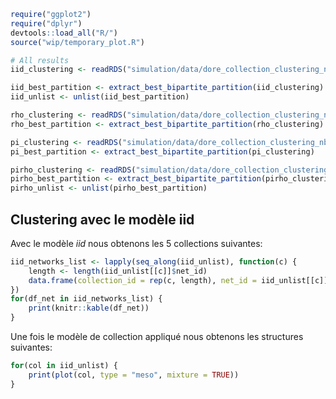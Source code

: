

```r
require("ggplot2")
require("dplyr")
devtools::load_all("R/")
source("wip/temporary_plot.R")
```

```r
# All results
iid_clustering <- readRDS("simulation/data/dore_collection_clustering_nb_run1_iid_123networks_24-05-23-21:40:42.Rds")

iid_best_partition <- extract_best_bipartite_partition(iid_clustering)
iid_unlist <- unlist(iid_best_partition)

rho_clustering <- readRDS("simulation/data/dore_collection_clustering_nb_run1_rho_123networks_25-05-23-13:58:30.Rds")
rho_best_partition <- extract_best_bipartite_partition(rho_clustering)

pi_clustering <- readRDS("simulation/data/dore_collection_clustering_nb_run1_pi_123networks_25-05-23-17:31:25.Rds")
pi_best_partition <- extract_best_bipartite_partition(pi_clustering)

pirho_clustering <- readRDS("simulation/data/dore_collection_clustering_nb_run1_pirho_123networks_26-05-23-19:22:55.Rds")
pirho_best_partition <- extract_best_bipartite_partition(pirho_clustering)
pirho_unlist <- unlist(pirho_best_partition)
```

## Clustering avec le modèle iid
Avec le modèle *iid* nous obtenons les 5 collections suivantes:
```r
iid_networks_list <- lapply(seq_along(iid_unlist), function(c) {
    length <- length(iid_unlist[[c]]$net_id)
    data.frame(collection_id = rep(c, length), net_id = iid_unlist[[c]]$net_id)
})
for(df_net in iid_networks_list) {
    print(knitr::kable(df_net))
}
```

Une fois le modèle de collection appliqué nous obtenons les structures suivantes:

```r
for(col in iid_unlist) {
    print(plot(col, type = "meso", mixture = TRUE))
}
```